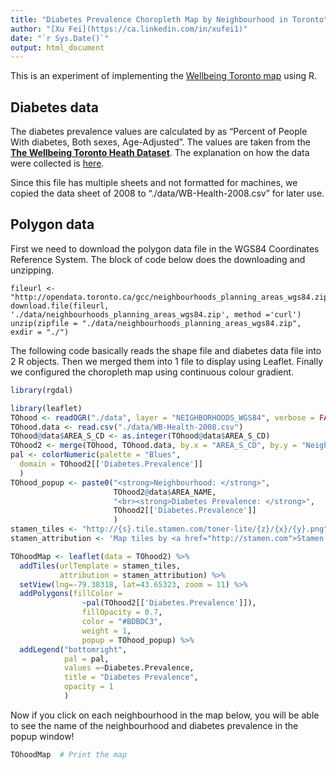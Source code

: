 ```yaml
---
title: "Diabetes Prevalence Choropleth Map by Neighbourhood in Toronto"
author: "[Xu Fei](https://ca.linkedin.com/in/xufei1)"
date: "`r Sys.Date()`"
output: html_document
---
```


This is an experiment of implementing the [Wellbeing Toronto map](map.toronto.ca/wellbeing) using R.

## Diabetes data

The diabetes prevalence values are calculated by as "Percent of People With diabetes, Both sexes, Age-Adjusted". The values are taken from the [**The Wellbeing Toronto Heath Dataset**](http://opendata.toronto.ca/social.development/wellbeing/WB-Health.xlsx). The explanation on how the data were collected is [here](http://www.torontohealthprofiles.ca/a_documents/aboutTheData/3_1_AboutTheData_AdultHealthDisease_2006.pdf).

Since this file has multiple sheets and not formatted for machines, we copied the data sheet of 2008 to "./data/WB-Health-2008.csv" for later use. 

## Polygon data

First we need to download the polygon data file in the WGS84 Coordinates Reference System. The block of code below does the downloading and unzipping.
```
fileurl <- "http://opendata.toronto.ca/gcc/neighbourhoods_planning_areas_wgs84.zip"
download.file(fileurl, './data/neighbourhoods_planning_areas_wgs84.zip', method ='curl')
unzip(zipfile = "./data/neighbourhoods_planning_areas_wgs84.zip", exdir = "./")
```

The following code basically reads the shape file and diabetes data file into 2 R objects. Then we merged them into 1 file to display using Leaflet. Finally we configured the choropleth map using continuous colour gradient.

```r
library(rgdal)
```
```r
library(leaflet)
TOhood <- readOGR("./data", layer = "NEIGHBORHOODS_WGS84", verbose = FALSE)
TOhood.data <- read.csv("./data/WB-Health-2008.csv")
TOhood@data$AREA_S_CD <- as.integer(TOhood@data$AREA_S_CD)
TOhood2 <- merge(TOhood, TOhood.data, by.x = "AREA_S_CD", by.y = "Neighbourhood.Id", sort = FALSE)
pal <- colorNumeric(palette = "Blues",
  domain = TOhood2[['Diabetes.Prevalence']]
  )
TOhood_popup <- paste0("<strong>Neighbourhood: </strong>",
                       TOhood2@data$AREA_NAME,
                       "<br><strong>Diabetes Prevalence: </strong>",
                       TOhood2[['Diabetes.Prevalence']]
                       )
stamen_tiles <- "http://{s}.tile.stamen.com/toner-lite/{z}/{x}/{y}.png"
stamen_attribution <- 'Map tiles by <a href="http://stamen.com">Stamen Design</a>, under <a href="http://creativecommons.org/licenses/by/3.0">CC BY 3.0</a>. Data by <a href="http://openstreetmap.org">OpenStreetMap</a>, under <a href="http://www.openstreetmap.org/copyright">ODbL</a>.'

TOhoodMap <- leaflet(data = TOhood2) %>%
  addTiles(urlTemplate = stamen_tiles,
           attribution = stamen_attribution) %>%
  setView(lng=-79.38318, lat=43.65323, zoom = 11) %>%
  addPolygons(fillColor =
                ~pal(TOhood2[['Diabetes.Prevalence']]), 
                fillOpacity = 0.7, 
                color = "#BDBDC3", 
                weight = 1, 
                popup = TOhood_popup) %>%
  addLegend("bottomright", 
            pal = pal, 
            values =~Diabetes.Prevalence,
            title = "Diabetes Prevalence",
            opacity = 1
            )
```

Now if you click on each neighbourhood in the map below, you will be able to see the name of the neighbourhood and diabetes prevalence in the popup window!

```r
TOhoodMap  # Print the map
```

